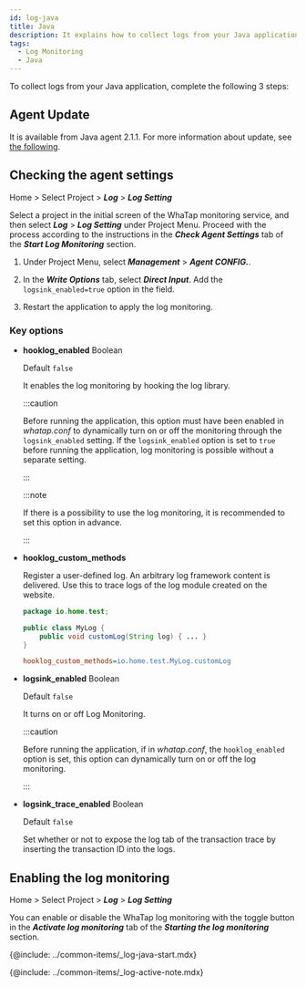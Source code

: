 ```yaml
---
id: log-java
title: Java
description: It explains how to collect logs from your Java application.
tags:
  - Log Monitoring
  - Java
---
```


To collect logs from your Java application, complete the following 3 steps:

## Agent Update

It is available from Java agent 2.1.1. For more information about update, see [the following](../java/update-agent).

## Checking the agent settings

Home > Select Project > **_Log_** > **_Log Setting_**

Select a project in the initial screen of the WhaTap monitoring service, and then select **_Log_** > **_Log Setting_** under Project Menu. Proceed with the process according to the instructions in the **_Check Agent Settings_** tab of the **_Start Log Monitoring_** section.

1.  Under Project Menu, select **_Management_** > **_Agent CONFIG._**.

2.  In the **_Write Options_** tab, select **_Direct Input_**. Add the `logsink_enabled=true` option in the field. 

    <ImgLang img='log-agent-conf.png' desc='Agent log configuration'/>

3.  Restart the application to apply the log monitoring.

### Key options

-   **hooklog_enabled** <span class='type'>Boolean</span>

    Default `false`

    It enables the log monitoring by hooking the log library.  

    :::caution

    Before running the application, this option must have been enabled in _whatap.conf_ to dynamically turn on or off the monitoring through the `logsink_enabled` setting.
    If the `logsink_enabled` option is set to `true` before running the application, log monitoring is possible without a separate setting.

    :::

    :::note

    If there is a possibility to use the log monitoring, it is recommended to set this option in advance.

    :::

-   **hooklog_custom_methods**

    Register a user-defined log. An arbitrary log framework content is delivered. Use this to trace logs of the log module created on the website.

    ```java title='Java'
    package io.home.test;

    public class MyLog {  
        public void customLog(String log) { ... }
    }
    ```

    ```ini title='whatap.conf'
    hooklog_custom_methods=io.home.test.MyLog.customLog
    ```

-   **logsink_enabled** <span class='type'>Boolean</span>

    Default `false`

    It turns on or off Log Monitoring.

    :::caution

    Before running the application, if in _whatap.conf_, the `hooklog_enabled` option is set, this option can dynamically turn on or off the log monitoring.

    :::

-   **logsink_trace_enabled** <span class='type'>Boolean</span>

    Default `false`

    Set whether or not to expose the log tab of the transaction trace by inserting the transaction ID into the logs.  

## Enabling the log monitoring

Home > Select Project > **_Log_** > **_Log Setting_**

You can enable or disable the WhaTap log monitoring with the toggle button in the **_Activate log monitoring_** tab of the **_Starting the log monitoring_** section.

{@include: ../common-items/_log-java-start.mdx}

{@include: ../common-items/_log-active-note.mdx}
